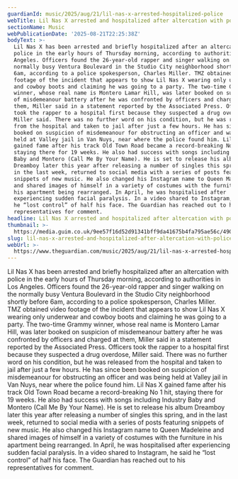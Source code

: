 ```yaml
---
guardianId: music/2025/aug/21/lil-nas-x-arrested-hospitalized-police
webTitle: Lil Nas X arrested and hospitalized after altercation with police
sectionName: Music
webPublicationDate: '2025-08-21T22:25:38Z'
bodyText: >-
  Lil Nas X has been arrested and briefly hospitalized after an altercation with
  police in the early hours of Thursday morning, according to authorities in Los
  Angeles. Officers found the 26-year-old rapper and singer walking on the
  normally busy Ventura Boulevard in the Studio City neighborhood shortly before
  6am, according to a police spokesperson, Charles Miller. TMZ obtained video
  footage of the incident that appears to show Lil Nas X wearing only underwear
  and cowboy boots and claiming he was going to a party. The two-time Grammy
  winner, whose real name is Montero Lamar Hill, was later booked on suspicion
  of misdemeanour battery after he was confronted by officers and charged at
  them, Miller said in a statement reported by the Associated Press. Officers
  took the rapper to a hospital first because they suspected a drug overdose,
  Miller said. There was no further word on his condition, but he was released
  from the hospital and taken to jail after just a few hours. He has since been
  booked on suspicion of misdemeanour for obstructing an officer and was being
  held at Valley jail in Van Nuys, near where the police found him. Lil Nas X
  gained fame after his track Old Town Road became a record-breaking No 1 hit,
  staying there for 19 weeks. He also had success with songs including Industry
  Baby and Montero (Call Me By Your Name). He is set to release his album
  Dreamboy later this year after releasing a number of singles this spring, and
  in the last week, returned to social media with a series of posts featuring
  snippets of new music. He also changed his Instagram name to Queen Madeleine
  and shared images of himself in a variety of costumes with the furniture in
  his apartment being rearranged. In April, he was hospitalised after
  experiencing sudden facial paralysis. In a video shared to Instagram, he said
  he “lost control” of half his face. The Guardian has reached out to his
  representatives for comment.
headline: Lil Nas X arrested and hospitalized after altercation with police
thumbnail: >-
  https://media.guim.co.uk/9ee57f16d52d91341bff9da41675b4fa795ae56c/490_0_6647_5318/500.jpg
slug: lil-nas-x-arrested-and-hospitalized-after-altercation-with-police
webUrl: >-
  https://www.theguardian.com/music/2025/aug/21/lil-nas-x-arrested-hospitalized-police
---
```

Lil Nas X has been arrested and briefly hospitalized after an altercation with police in the early hours of Thursday morning, according to authorities in Los Angeles. Officers found the 26-year-old rapper and singer walking on the normally busy Ventura Boulevard in the Studio City neighborhood shortly before 6am, according to a police spokesperson, Charles Miller. TMZ obtained video footage of the incident that appears to show Lil Nas X wearing only underwear and cowboy boots and claiming he was going to a party. The two-time Grammy winner, whose real name is Montero Lamar Hill, was later booked on suspicion of misdemeanour battery after he was confronted by officers and charged at them, Miller said in a statement reported by the Associated Press. Officers took the rapper to a hospital first because they suspected a drug overdose, Miller said. There was no further word on his condition, but he was released from the hospital and taken to jail after just a few hours. He has since been booked on suspicion of misdemeanour for obstructing an officer and was being held at Valley jail in Van Nuys, near where the police found him. Lil Nas X gained fame after his track Old Town Road became a record-breaking No 1 hit, staying there for 19 weeks. He also had success with songs including Industry Baby and Montero (Call Me By Your Name). He is set to release his album Dreamboy later this year after releasing a number of singles this spring, and in the last week, returned to social media with a series of posts featuring snippets of new music. He also changed his Instagram name to Queen Madeleine and shared images of himself in a variety of costumes with the furniture in his apartment being rearranged. In April, he was hospitalised after experiencing sudden facial paralysis. In a video shared to Instagram, he said he “lost control” of half his face. The Guardian has reached out to his representatives for comment.
